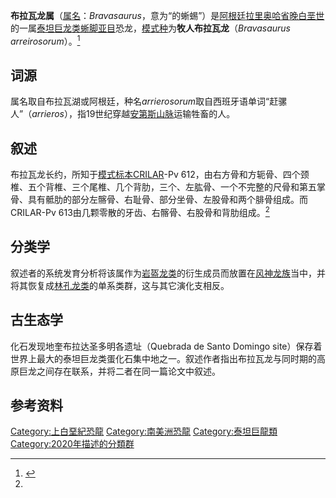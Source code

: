 {{Automatic taxobox
| fossil_range = [[白垩纪|白垩纪]]晚期，{{fossilrange|坎潘阶|马斯特里赫特阶}}
| taxon = Bravasaurus
| image = 
| image_caption = 尾椎
| authority = Hechenleitner ''et al.'', 2020
| type_species = '''牧人布拉瓦龙<br>''Bravasaurus arreirosorum'''''
| type_species_authority = Hechenleitner ''et al.'', 2020
}}

'''布拉瓦龙属'''（[[属名|属名]]：''Bravasaurus''，意为“{{link-en|布拉瓦湖|Laguna Brava}}的蜥蜴”）是[[阿根廷|阿根廷]][[拉里奥哈省|拉里奥哈省]][[白垩纪|晚白垩世]]{{link-en|瓦科河沼泽组|Ciénaga del Río Huaco Formation}}的一属[[泰坦巨龙类|泰坦巨龙类]][[蜥脚亚目|蜥脚亚目]]恐龙，[[模式种|模式种]]为'''牧人布拉瓦龙'''（''Bravasaurus arreirosorum''）。<ref name=Bravasaurus>{{Cite journal|author1=E. Martín Hechenleitner |author2=Léa Leuzinger |author3=Agustín G. Martinelli |author4=Sebastián Rocher |author5=Lucas E. Fiorelli |author6= |author7= |year=2020 |title=Two Late Cretaceous sauropods reveal titanosaurian dispersal across South America |journal=Communications Biology |volume=3 |issue=1 |pages=Article number 622 |doi=10.1038/s42003-020-01338-w }}</ref>

== 词源 ==
属名取自布拉瓦湖或阿根廷{{link-en|布拉瓦国家公园|Laguna Brava National Park}}，种名''arrierosorum''取自西班牙语单词“赶骡人”（''arrieros''），指19世纪穿越[[安第斯山脉|安第斯山脉]]运输牲畜的人。

== 叙述 ==
布拉瓦龙长约{{conv|7|m|ft|abbr=}}，所知于[[模式标本|模式标本]]CRILAR-Pv 612，由右方骨和方轭骨、四个颈椎、五个背椎、三个尾椎、几个背肋，三个{{link-en|脉弓|haemal arch}}、左肱骨、一个不完整的尺骨和第五掌骨、具有骶肋的部分左髂骨、右耻骨、部分坐骨、左股骨和两个腓骨组成。而{{link-en|副模式标本|paratype}}CRILAR-Pv 613由几颗零散的牙齿、右髂骨、右股骨和背肋组成。<ref name="Bravasaurus" />

== 分类学 ==
叙述者的系统发育分析将该属作为[[岩盔龙类|岩盔龙类]]的衍生成员而放置在[[风神龙族|风神龙族]]当中，并将其恢复成[[林孔龙类|林孔龙类]]的单系类群，这与其它演化支相反。 

{{clade| style=font-size: 100%; line-height:100%
|label1=[[岩盔龙类|岩盔龙类]]
|1={{clade
 |1=[[马拉维龙|马拉维龙]]
 |2={{clade
  |1=[[沉重龙|沉重龙]]
  |2={{clade
   |label1=[[真泰坦巨龙类|真泰坦巨龙类]]
   |1={{clade
    |1=[[无畏巨龙|无畏巨龙]]
    |2={{clade
     |1={{clade
      |1=[[掠食龙|掠食龙]]
      |2={{clade
       |1=[[伊希斯龙|伊希斯龙]]
       |2=[[塔普亚龙|塔普亚龙]] }} 
      |3=[[萨尔塔龙科|萨尔塔龙科]] }}
     |label2=[[巨像龙类|巨像龙类]]
     |2={{clade
      |1=[[包鲁巨龙|包鲁巨龙]]
      |2={{clade
       |1={{clade
        |1=[[博妮塔龙|博妮塔龙]]
        |2={{clade
         |1=[[南巨龙|南巨龙]]
         |2=[[隆柯龙类|隆柯龙类]] }} }}
       |label2=[[林孔龙类|林孔龙类]]
       |2={{clade
        |1=[[林孔龙|林孔龙]]
        |2={{clade
         |1=[[穆耶恩龙|穆耶恩龙]]
         |label2=[[风神龙族|风神龙族]]
         |2={{clade
          |1={{clade
           |1={{link-en|奥瓦龙|Overosaurus}}
           |2={{clade
            |1=“风神龙”
            |2={{clade
             |1=[[高原巨龙属|高原巨龙]]
             |2=[[风神龙|风神龙]] }} }} }}
          |2={{clade
           |1='''布拉瓦龙'''
           |2=[[三角区龙|三角区龙]]
           |3=[[冈瓦纳巨龙|冈瓦纳巨龙]]
           |4=[[乌贝拉巴巨龙|乌贝拉巴巨龙]] }}

}} }} }} }} }} }} }} }} }} }} }}

== 古生态学 ==
化石发现地奎布拉达圣多明各遗址（Quebrada de Santo Domingo site）保存着世界上最大的泰坦巨龙类蛋化石集中地之一。叙述作者指出布拉瓦龙与同时期的高原巨龙之间存在联系，并将二者在同一篇论文中叙述。 
== 参考资料 ==
{{Reflist}}

{{Sauropodomorpha|T.}}

[[Category:上白堊紀恐龍|Category:上白堊紀恐龍]]
[[Category:南美洲恐龍|Category:南美洲恐龍]]
[[Category:泰坦巨龍類|Category:泰坦巨龍類]]
[[Category:2020年描述的分類群|Category:2020年描述的分類群]]